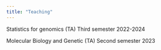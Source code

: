 ```yaml
---
title: "Teaching"
---
```


Statistics for genomics (TA) Third semester 2022-2024

Molecular Biology and Genetic (TA) Second semester 2023
